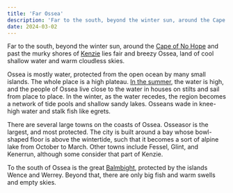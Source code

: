```yaml
---
title: 'Far Ossea'
description: 'Far to the south, beyond the winter sun, around the Cape of No Hope and past the murky shores of Kenzie lies fair and breezy **Ossea**, land of cool shallow water and warm cloudless skies.'
date: 2024-03-02
---
```


Far to the south, beyond the winter sun, around the [Cape of No Hope]() and past the murky shores of [Kenzie]() lies fair and breezy Ossea, land of cool shallow water and warm cloudless skies.

Ossea is mostly water, protected from the open ocean by many small islands. The whole place is a high plateau. [In the summer](tide), the water is high, and the people of Ossea live close to the water in houses on stilts and sail from place to place. In the winter, as the water recedes, the region becomes a network of tide pools and shallow sandy lakes. Osseans wade in knee-high water and stalk fish like egrets.

There are several large towns on the coasts of Ossea. Osseasor is the largest, and most protected. The city is built around a bay whose bowl-shaped floor is above the wintertide, such that it becomes a sort of alpine lake from October to March. Other towns include Fessel, Glint, and Kenerrun, although some consider that part of Kenzie.

To the south of Ossea is the great [Balmbight](sea#), protected by the islands Wence and Werrey. Beyond that, there are only big fish and warm swells and empty skies.